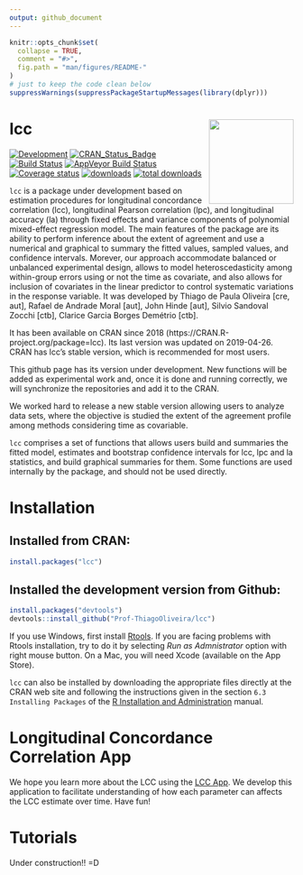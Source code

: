```yaml
---
output: github_document
---
```


<!-- README.md is generated from README.Rmd. Please edit that file -->

```r
knitr::opts_chunk$set(
  collapse = TRUE,
  comment = "#>",
  fig.path = "man/figures/README-"
)
# just to keep the code clean below
suppressWarnings(suppressPackageStartupMessages(library(dplyr)))
```

# lcc <img src="man/figures/logo.svg" align="right" height = 150/>

[![Development](https://img.shields.io/badge/development-active-blue.svg)](https://img.shields.io/badge/development-active-blue.svg)
[![CRAN_Status_Badge](http://www.r-pkg.org/badges/version/lcc)](https://cran.r-project.org/package=lcc)
[![Build
Status](https://travis-ci.org/Prof-ThiagoOliveira/lcc.svg?branch=master)](https://travis-ci.org/Prof-ThiagoOliveira/lcc)
[![AppVeyor Build
Status](https://ci.appveyor.com/api/projects/status/fva5so5gjy23sir5/branch/master?svg=true)](https://ci.appveyor.com/project/Prof-ThiagoOliveira/lcc)
[![Coverage
status](https://codecov.io/gh/Prof-ThiagoOliveira/lcc/branch/master/graph/badge.svg)](https://codecov.io/github/Prof-ThiagoOliveira/lcc?branch=master)
[![downloads](https://cranlogs.r-pkg.org/badges/lcc)](https://cranlogs.r-pkg.org/badges/lcc)
[![total downloads](https://cranlogs.r-pkg.org/badges/grand-total/lcc)](https://cranlogs.r-pkg.org/badges/grand-total/lcc)


`lcc` is a package under development based on estimation procedures for
longitudinal concordance correlation (lcc), longitudinal Pearson
correlation (lpc), and longitudinal accuracy (la) through fixed effects
and variance components of polynomial mixed-effect regression model. The
main features of the package are its ability to perform inference about
the extent of agreement and use a numerical and graphical to summary the
fitted values, sampled values, and confidence intervals. Morever, our
approach accommodate balanced or unbalanced experimental design, allows
to model heteroscedasticity among within-group errors using or not the
time as covariate, and also allows for inclusion of covariates in the
linear predictor to control systematic variations in the response
variable. It was developed by Thiago de Paula Oliveira [cre, aut],
Rafael de Andrade Moral [aut], John Hinde [aut], Silvio Sandoval Zocchi
[ctb], Clarice Garcia Borges Demétrio [ctb].

It has been available on CRAN since 2018
(https://CRAN.R-project.org/package=lcc). Its last version was updated
on 2019-04-26. CRAN has lcc's stable version, which is recommended for
most users.

This github page has its version under development. New functions will
be added as experimental work and, once it is done and running
correctly, we will synchronize the repositories and add it to the CRAN.

We worked hard to release a new stable version allowing users to analyze
data sets, where the objective is studied the extent of the agreement
profile among methods considering time as covariable.

`lcc` comprises a set of functions that allows users build and summaries
the fitted model, estimates and bootstrap confidence intervals for lcc,
lpc and la statistics, and build graphical summaries for them. Some
functions are used internally by the package, and should not be used
directly.


# Installation

## Installed from CRAN:
```r
install.packages("lcc")
```

## Installed the development version from Github:
```r
install.packages("devtools")
devtools::install_github("Prof-ThiagoOliveira/lcc")
```

If you use Windows, first install
[Rtools](https://CRAN.R-project.org/bin/windows/Rtools/). If you are
facing problems with Rtools installation, try to do it by selecting *Run
as Admnistrator* option with right mouse button. On a Mac, you will need
Xcode (available on the App Store).

`lcc` can also be installed by downloading the appropriate files
directly at the CRAN web site and following the instructions given in
the section `6.3 Installing Packages` of the [R Installation and
Administration](http://CRAN.R-project.org/doc/manuals/R-admin.pdf)
manual.

# Longitudinal Concordance Correlation App

We hope you learn more about the LCC using the [LCC
App](https://prof-thiagooliveira.shinyapps.io/lccApp/).  We develop this
application to facilitate understanding of how each parameter can
affects the LCC estimate over time. Have fun!


# Tutorials

Under construction!! =D

